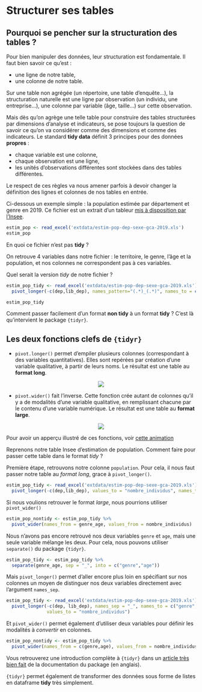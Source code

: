 # Structurer ses tables

## Pourquoi se pencher sur la structuration des tables ?

Pour bien manipuler des données, leur structuration est fondamentale. Il faut bien savoir ce qu'est :

- une ligne de notre table,  
- une colonne de notre table.

Sur une table non agrégée (un répertoire, une table d'enquête...), la structuration naturelle est une ligne par observation (un individu, une entreprise...), une colonne par variable (âge, taille...) sur cette observation. 

Mais dès qu'on agrège une telle table pour construire des tables structurées par dimensions d'analyse et indicateurs, se pose toujours la question de savoir ce qu'on va considérer comme des dimensions et comme des indicateurs. Le standard **tidy data** définit 3 principes pour des données **propres** :  

- chaque variable est une colonne,  
- chaque observation est une ligne,  
- les unités d'observations différentes sont stockées dans des tables différentes.     

Le respect de ces règles va nous amener parfois à devoir changer la définition des lignes et colonnes de nos tables en entrée.

Ci-dessous un exemple simple : la population estimée par département et genre en 2019. Ce fichier est un extrait d'un tableur [mis à disposition par l'Insee](https://www.insee.fr/fr/statistiques/1893198).   

```r
estim_pop <- read_excel('extdata/estim-pop-dep-sexe-gca-2019.xls')
estim_pop
```

En quoi ce fichier n'est pas **tidy** ?

On retrouve 4 variables dans notre fichier : le territoire, le genre, l'âge et la population, et nos colonnes ne correspondent pas à ces variables.

Quel serait la version *tidy* de notre fichier ?

```r
estim_pop_tidy <- read_excel('extdata/estim-pop-dep-sexe-gca-2019.xls') %>% 
  pivot_longer(-c(dep,lib_dep), names_pattern="(.*)_(.*)", names_to = c("genre", "age"), values_to = "nombre_individus")
```


```r
estim_pop_tidy
```


Comment passer facilement d'un format **non tidy** à un format **tidy** ? C'est là qu'intervient le package `{tidyr}`.

## Les deux fonctions clefs de `{tidyr}`


- `pivot.longer()` permet d'empiler plusieurs colonnes (correspondant à des variables quantitatives). Elles sont repérées par création d'une variable qualitative, à partir de leurs noms. Le résultat est une table au **format long**.

<center>![](images/gather.png)</center>


- `pivot.wider()` fait l'inverse. Cette fonction crée autant de colonnes qu'il y a de modalités d'une variable qualitative, en remplissant chacune par le contenu d'une variable numérique. Le résultat est une table au **format large**.

<center>![](images/spread.png)</center>

Pour avoir un apperçu illustré de ces fonctions, voir [cette animation](https://www.dropbox.com/s/a6o75zj443b2rv3/tidyr-longer-wider-modified.gif?dl=0)

Reprenons notre table Insee d'estimation de population. Comment faire pour passer cette table dans le format *tidy* ?

Première étape, retrouvons notre colonne `population`. Pour cela, il nous faut passer notre table au *format long*, grace à `pivot_longer()`.

```r
estim_pop_tidy <- read_excel('extdata/estim-pop-dep-sexe-gca-2019.xls') %>% 
  pivot_longer(-c(dep,lib_dep), values_to = "nombre_individus", names_to = "genre_age")
```

Si nous voulions retrouver le format *large*, nous pourrions utiliser `pivot_wider()`  

```r
estim_pop_nontidy <- estim_pop_tidy %>% 
  pivot_wider(names_from = genre_age, values_from = nombre_individus)
```

Nous n'avons pas encore retrouvé nos deux variables `genre` et `age`, mais une seule variable mélange les deux.
Pour cela, nous pouvons utiliser `separate()` du package `{tidyr}`.

```r
estim_pop_tidy <- estim_pop_tidy %>% 
  separate(genre_age, sep = "_", into = c("genre","age"))
```

Mais `pivot_longer()` permet d'aller encore plus loin en spécifiant sur nos colonnes un moyen de distinguer nos deux variables directement avec l'argument `names_sep`.

```r
estim_pop_tidy <- read_excel('extdata/estim-pop-dep-sexe-gca-2019.xls') %>% 
  pivot_longer(-c(dep, lib_dep), names_sep = "_", names_to = c("genre", "age"), 
               values_to = "nombre_individus")
```

Et `pivot_wider()` permet également d'utiliser deux variables pour définir les modalités à *convertir* en colonnes.

```r
estim_pop_nontidy <- estim_pop_tidy %>% 
  pivot_wider(names_from = c(genre,age), values_from = nombre_individus)
```


Vous retrouverez une introduction complète à `{tidyr}` dans un [article très bien fait](https://tidyr.tidyverse.org/articles/pivot.html) de la documentation du package (en anglais).   

`{tidyr}` permet également de transformer des données sous forme de listes en dataframe **tidy** très simplement.

